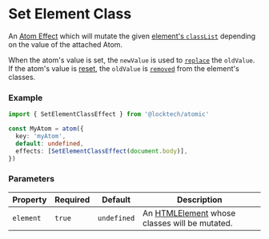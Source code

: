 
<Meta title="State/Effects/Set Element Class" />

# Set Element Class

An [Atom Effect](https://recoiljs.org/docs/guides/atom-effects/) which will mutate the given
[element's `classList`](https://developer.mozilla.org/en-US/docs/Web/API/Element/classList) depending on the value of the attached Atom.

When the atom's value is set, the `newValue` is used to [`replace`](https://developer.mozilla.org/en-US/docs/Web/API/DOMTokenList/replace)
the `oldValue`. If the atom's value is [reset](https://recoiljs.org/docs/api-reference/core/useResetRecoilState), the `oldValue` is
[`removed`](https://developer.mozilla.org/en-US/docs/Web/API/DOMTokenList/remove) from the element's classes.

### Example

```ts
import { SetElementClassEffect } from '@locktech/atomic'

const MyAtom = atom({
  key: 'myAtom',
  default: undefined,
  effects: [SetElementClassEffect(document.body)],
})
```

### Parameters

| Property     	| Required     	| Default     	| Description                                                                                                 	|
|--------------	|--------------	|--------------	|--------------------------------------------------------------------------------------------------------------	|
| `element`     | `true`       	| `undefined`  	| An [HTMLElement](https://developer.mozilla.org/en-US/docs/Web/API/HTMLElement) whose classes will be mutated.	|

